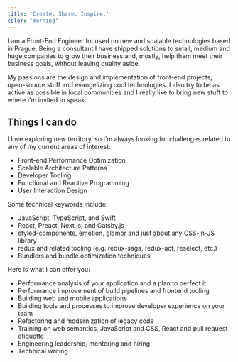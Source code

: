 ```yaml
---
title: 'Create. Share. Inspire.'
color: 'morning'
---
```


I am a Front-End Engineer focused on new and scalable technologies based in Prague. Being a consultant I have shipped solutions to small, medium and huge companies to grow their business and, mostly, help them meet their business goals, without leaving quality aside.

My passions are the design and implementation of front-end projects, open-source stuff and evangelizing cool technologies. I also try to be as active as possible in local communities and I really like to bring new stuff to where I'm invited to speak.

## Things I can do

I love exploring new territory, so I'm always looking for challenges related to any of my current areas of interest:

- Front-end Performance Optimization
- Scalable Architecture Patterns
- Developer Tooling
- Functional and Reactive Programming
- User Interaction Design

Some technical keywords include:

- JavaScript, TypeScript, and Swift
- React, Preact, Next.js, and Gatsby.js
- styled-components, emotion, glamor and just about any CSS-in-JS library
- redux and related tooling (e.g. redux-saga, redux-act, reselect, etc.)
- Bundlers and bundle optimization techniques

Here is what I can offer you:

- Performance analysis of your application and a plan to perfect it
- Performance improvement of build pipelines and frontend tooling
- Building web and mobile applications
- Building tools and processes to improve developer experience on your team
- Refactoring and modernization of legacy code
- Training on web semantics, JavaScript and CSS, React and pull request etiquette
- Engineering leadership, mentoring and hiring
- Technical writing

